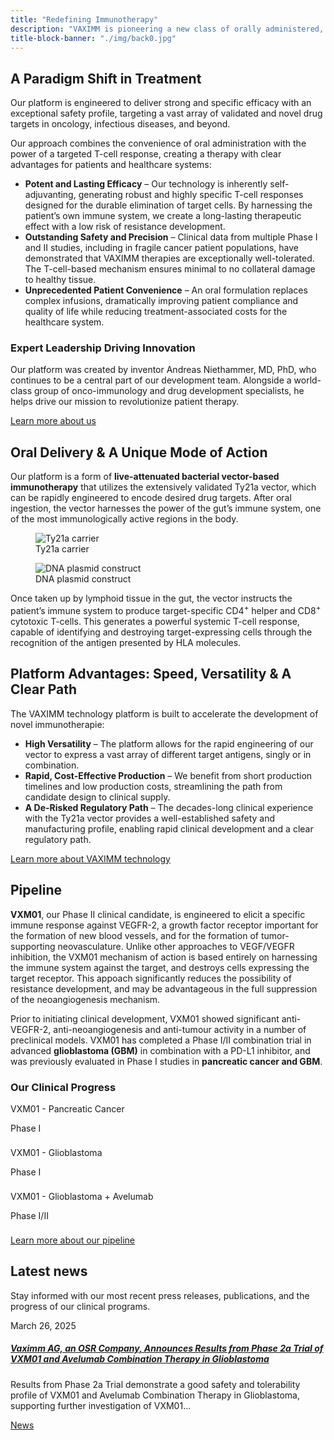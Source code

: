 ```yaml
---
title: "Redefining Immunotherapy"
description: "VAXIMM is pioneering a new class of orally administered, T-cell based immunotherapies"
title-block-banner: "./img/back0.jpg"
---
```


## A Paradigm Shift in Treatment 

Our platform is engineered to deliver strong and specific efficacy with an exceptional safety profile, targeting a vast array of validated and novel drug targets in oncology, infectious diseases, and beyond.

Our approach combines the convenience of oral administration with the power of a targeted T-cell response, creating a therapy with clear advantages for patients and healthcare systems:

- **Potent and Lasting Efficacy** -- Our technology is inherently self-adjuvanting, generating robust and highly specific T-cell responses designed for the durable elimination of target cells. By harnessing the patient's own immune system, we create a long-lasting therapeutic effect with a low risk of resistance development.
- **Outstanding Safety and Precision** -- Clinical data from multiple Phase I and II studies, including in fragile cancer patient populations, have demonstrated that VAXIMM therapies are exceptionally well-tolerated. The T-cell-based mechanism ensures minimal to no collateral damage to healthy tissue.
- **Unprecedented Patient Convenience** -- An oral formulation replaces complex infusions, dramatically improving patient compliance and quality of life while reducing treatment-associated costs for the healthcare system.

### Expert Leadership Driving Innovation

Our platform was created by inventor Andreas Niethammer, MD, PhD, who continues to be a central part of our development team. Alongside a world-class group of onco-immunology and drug development specialists, he helps drive our mission to revolutionize patient therapy.

::: {.text-center .mt-4}
[Learn more about us](about.qmd){.btn .btn-outline-primary}
:::

## Oral Delivery & A Unique Mode of Action

Our platform is a form of **live-attenuated bacterial vector-based immunotherapy** that utilizes the extensively validated Ty21a vector, which can be rapidly engineered to encode desired drug targets. After oral ingestion, the vector harnesses the power of the gut's immune system, one of the most immunologically active regions in the body.

::: {layout-ncol=2}
![Ty21a carrier](./img/salmonella-typhi.png)

![DNA plasmid construct](./img/plasmid_6714638.png)
:::

Once taken up by lymphoid tissue in the gut, the vector instructs the patient's immune system to produce target-specific CD4<sup>+</sup> helper and CD8<sup>+</sup> cytotoxic T-cells. This generates a powerful systemic T-cell response, capable of identifying and destroying target-expressing cells through the recognition of the antigen presented by HLA molecules.

## Platform Advantages: Speed, Versatility & A Clear Path

The VAXIMM technology platform is built to accelerate the development of novel immunotherapie:

- **High Versatility** -- The platform allows for the rapid engineering of our vector to express a vast array of different target antigens, singly or in combination.
- **Rapid, Cost-Effective Production** -- We benefit from short production timelines and low production costs, streamlining the path from candidate design to clinical supply.
- **A De-Risked Regulatory Path** -- The decades-long clinical experience with the Ty21a vector provides a well-established safety and manufacturing profile, enabling rapid clinical development and a clear regulatory path.

::: {.text-center .mt-4}
[Learn more about VAXIMM technology](technology.qmd){.btn .btn-outline-primary}
:::

## Pipeline

**VXM01**, our Phase II clinical candidate, is engineered to elicit a specific immune response against VEGFR-2, a growth factor receptor important for the formation of new blood vessels, and for the formation of tumor-supporting neovasculature. Unlike other approaches to VEGF/VEGFR inhibition, the VXM01 mechanism of action is based entirely on harnessing the immune system against the target, and destroys cells expressing the target receptor. This appoach significantly reduces the possibility of resistance development, and may be advantageous in the full suppression of the neoangiogenesis mechanism.

Prior to initiating clinical development, VXM01 showed significant anti-VEGFR-2, anti-neoangiogenesis and anti-tumour activity in a number of preclinical models. VXM01 has completed a Phase I/II combination trial in advanced **glioblastoma (GBM)** in combination with a PD-L1 inhibitor, and was previously evaluated in Phase I studies in **pancreatic cancer and GBM**.

```{=html}
<div class="container py-5">
        <div class="text-center mb-4">
        <h3 class="mb-0">Our Clinical Progress</h3>
    </div>
    <div class="p-4"> 
        <div class="mb-4">
            <p class="fw-bold text-start mb-2">VXM01 - Pancreatic Cancer</p>
            <div class="progress" role="progressbar" aria-label="Phase I progress" aria-valuenow="33" aria-valuemin="0" aria-valuemax="100" style="height: 25px;">
                <div class="progress-bar progress-bar-striped progress-bar-animated bg-info" style="width: 33%;">
                    Phase I
                </div>
            </div>
        </div>
        <div class="mb-4">
            <p class="fw-bold text-start mb-2">VXM01 - Glioblastoma</p>
            <div class="progress" role="progressbar" aria-label="Phase I progress" aria-valuenow="33" aria-valuemin="0" aria-valuemax="100" style="height: 25px;">
                <div class="progress-bar progress-bar-striped progress-bar-animated bg-info" style="width: 33%;">
                    Phase I
                </div>
            </div>
        </div>
        <div class="mb-4">
            <p class="fw-bold text-start mb-2">VXM01 - Glioblastoma + Avelumab</p>
            <div class="progress" role="progressbar" aria-label="Phase I/II progress" aria-valuenow="50" aria-valuemin="0" aria-valuemax="100" style="height: 25px;">
                <div class="progress-bar progress-bar-striped progress-bar-animated bg-success" style="width: 50%;">
                    Phase I/II
                </div>
            </div>
        </div>
    </div>
</div>
```

::: {.text-center .mt-4}
[Learn more about our pipeline](pipeline.qmd){.btn .btn-outline-primary}
:::

## Latest news

Stay informed with our most recent press releases, publications, and the progress of our clinical programs.

```{=html}
<div class="container py-5">
    <div class="row">
        <div class="col-md-8 col-lg-6 mx-auto"> <div class="card h-100 shadow-sm">
                <div class="card-body d-flex flex-column">
                    <p class="text-body-secondary mb-2">March 26, 2025</p>
                    <h5 class="card-title">
                        <a href="#" class="text-dark text-decoration-none">
                            Vaximm AG, an OSR Company, Announces Results from Phase 2a Trial of VXM01 and Avelumab Combination Therapy in Glioblastoma
                        </a>
                    </h5>
                    <p class="card-text text-muted mt-3">
                        Results from Phase 2a Trial demonstrate a good safety and tolerability profile of VXM01 and Avelumab Combination Therapy in Glioblastoma, supporting further investigation of VXM01...
                    </p>
                    <div class="mt-auto"></div>
                </div>
            </div>

        </div>
    </div>
</div>
```

::: {.text-center .mt-4}
[News](news.qmd){.btn .btn-outline-primary}
:::